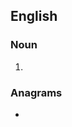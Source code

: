 ==English==

===Noun===
{{head|en|noun form}}

# {{plural of|en|mutism}}

===Anagrams===
* {{anagrams|en|a=immsstu|summist|summits|tsimmus}}